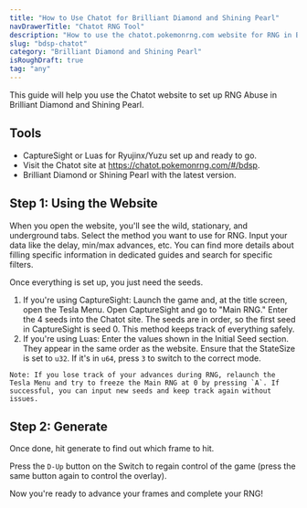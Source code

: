 ```yaml
---
title: "How to Use Chatot for Brilliant Diamond and Shining Pearl"
navDrawerTitle: "Chatot RNG Tool"
description: "How to use the chatot.pokemonrng.com website for RNG in Brilliant Diamond and Shining Pearl."
slug: "bdsp-chatot"
category: "Brilliant Diamond and Shining Pearl"
isRoughDraft: true
tag: "any"
---
```


This guide will help you use the Chatot website to set up RNG Abuse in Brilliant Diamond and Shining Pearl.

## Tools

- CaptureSight or Luas for Ryujinx/Yuzu set up and ready to go.
- Visit the Chatot site at https://chatot.pokemonrng.com/#/bdsp.
- Brilliant Diamond or Shining Pearl with the latest version.

## Step 1: Using the Website

When you open the website, you'll see the wild, stationary, and underground tabs. Select the method you want to use for RNG. Input your data like the delay, min/max advances, etc. You can find more details about filling specific information in dedicated guides and search for specific filters.

Once everything is set up, you just need the seeds.

1. If you're using CaptureSight: Launch the game and, at the title screen, open the Tesla Menu. Open CaptureSight and go to "Main RNG." Enter the 4 seeds into the Chatot site. The seeds are in order, so the first seed in CaptureSight is seed 0. This method keeps track of everything safely.
2. If you're using Luas: Enter the values shown in the Initial Seed section. They appear in the same order as the website. Ensure that the StateSize is set to `u32`. If it's in `u64`, press `3` to switch to the correct mode.

```
Note: If you lose track of your advances during RNG, relaunch the Tesla Menu and try to freeze the Main RNG at 0 by pressing `A`. If successful, you can input new seeds and keep track again without issues.
```

## Step 2: Generate

Once done, hit generate to find out which frame to hit.

Press the `D-Up` button on the Switch to regain control of the game (press the same button again to control the overlay).

Now you're ready to advance your frames and complete your RNG!
